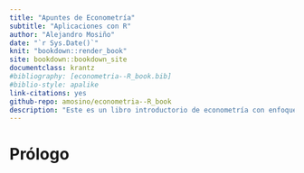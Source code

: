 ```yaml
--- 
title: "Apuntes de Econometría"
subtitle: "Aplicaciones con R"
author: "Alejandro Mosiño"
date: "`r Sys.Date()`"
knit: "bookdown::render_book"
site: bookdown::bookdown_site
documentclass: krantz
#bibliography: [econometria--R_book.bib]
#biblio-style: apalike
link-citations: yes
github-repo: amosino/econometria--R_book
description: "Este es un libro introductorio de econometría con enfoque práctico."
---
```


# Prólogo {-}
